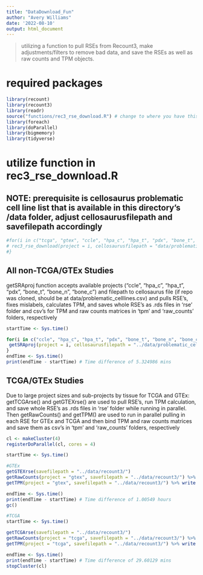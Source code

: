 ```yaml
---
title: "DataDownload_Fun"
author: "Avery Williams"
date: '2022-08-10'
output: html_document
---
```


> utilizing a function to pull RSEs from Recount3, make adjustments/filters to remove bad data, and save the RSEs as well as raw counts and TPM objects.

# required packages
```r
library(recount)
library(recount3)
library(readr)
source("functions/rec3_rse_download.R") # change to where you have this function script saved
library(foreach)
library(doParallel)
library(bigmemory)
library(tidyverse)
```

# utilize function in rec3_rse_download.R
## NOTE: prerequisite is cellosaurus problematic cell line list that is available in this directory's /data folder, adjust cellosaurusfilepath and savefilepath accordingly 
```r
#for(i in c("tcga", "gtex", "ccle", "hpa_c", "hpa_t", "pdx", "bone_t", "bone_n", "bone_c")){
# rec3_rse_download(project = i, cellosaurusfilepath = "data/problematic_celllines.csv", savefilepath = "data/recount3/") # will place full rse (with calc TPM), rawcounts, and tpm objects in destination folder
#}
```

## All non-TCGA/GTEx Studies
getSRAproj function accepts available projects ("ccle", "hpa_c", "hpa_t", "pdx", "bone_t", "bone_n", "bone_c") and filepath to cellosaurus file (if repo was cloned, should be at data/problematic_celllines.csv) and pulls RSE's, fixes mislabels, calculates TPM, and saves whole RSE's as .rds files in 'rse' folder and csv's for TPM and raw counts matrices in 'tpm' and 'raw_counts' folders, respectively
```r
startTime <- Sys.time()

for(i in c("ccle", "hpa_c", "hpa_t", "pdx", "bone_t", "bone_n", "bone_c")){
 getSRAproj(project = i, cellosaurusfilepath = "../data/problematic_celllines.csv", savefilepath = "../data/recount3/") # will place full rse (with calc TPM), rawcounts, and tpm objects in destination folder
}
endTime <- Sys.time()
print(endTime - startTime) # Time difference of 5.324986 mins


```

## TCGA/GTEx Studies
Due to large project sizes and sub-projects by tissue for TCGA and GTEx: getTCGArse() and getGTEXrse() are used to pull RSE's, run TPM calculation, and save whole RSE's as .rds files in 'rse' folder while running in parallel. Then getRawCounts() and getTPM() are used to run in parallel pulling in each RSE for GTEx and TCGA and then bind TPM and raw counts matrices and save them as csv's in 'tpm' and 'raw_counts' folders, respectively

```r
cl <- makeCluster(4)
registerDoParallel(cl, cores = 4)

startTime <- Sys.time()

#GTEx
getGTEXrse(savefilepath = "../data/recount3/")
getRawCounts(project = "gtex", savefilepath = "../data/recount3/") %>% write.csv(file = "../data/recount3/raw_counts/gtex_rawcounts.csv")
getTPM(project = "gtex", savefilepath = "../data/recount3/") %>% write.csv(file = "../data/recount3/tpm/gtex_tpm.csv")

endTime <- Sys.time()
print(endTime - startTime) # Time difference of 1.00549 hours
gc()

#TCGA
startTime <- Sys.time()

getTCGArse(savefilepath = "../data/recount3/")
getRawCounts(project = "tcga", savefilepath = "../data/recount3/") %>% write.csv(file = "../data/recount3/raw_counts/tcga_rawcounts.csv")
getTPM(project = "tcga", savefilepath = "../data/recount3/") %>% write.csv(file = "../data/recount3/tpm/tcga_tpm.csv")

endTime <- Sys.time()
print(endTime - startTime) # Time difference of 29.60129 mins
stopCluster(cl) 
```

